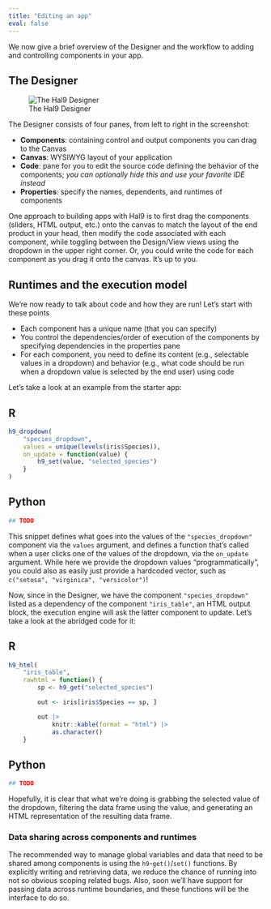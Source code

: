 ```yaml
---
title: "Editing an app"
eval: false
---
```


We now give a brief overview of the Designer and the workflow to adding and controlling components in your app.

## The Designer

![The Hal9 Designer](hal9_screenshot_annotated.png)

The Designer consists of four panes, from left to right in the screenshot:

- **Components**: containing control and output components you can drag to the Canvas
- **Canvas**: WYSIWYG layout of your application
- **Code**: pane for you to edit the source code defining the behavior of the components; *you can optionally 
hide this and use your favorite IDE instead*
- **Properties**: specify the names, dependents, and runtimes of components

One approach to building apps with Hal9 is to first drag the components (sliders, HTML output, etc.) onto the canvas 
to match the layout of the
end product in your head, then modify the code associated with each component, while toggling between the Design/View
views using the dropdown in the upper right corner. Or, you could write the code for each component as you drag it
onto the canvas. It's up to you.

## Runtimes and the execution model

We're now ready to talk about code and how they are run! Let's start with these points

- Each component has a unique name (that you can specify)
- You control the dependencies/order of execution of the components by specifying dependencies in the properties pane
- For each component, you need to define its content (e.g., selectable values in a dropdown) and behavior (e.g., what
code should be run when a dropdown value is selected by the end user) using code

Let's take a look at an example from the starter app:

::: {.panel-tabset group="language"}

## R

```r
h9_dropdown(
    "species_dropdown",
    values = unique(levels(iris$Species)),
    on_update = function(value) {
        h9_set(value, "selected_species")
    }
)
```

## Python 

```bash
## TODO
```

:::

This snippet defines what goes into the values of the `"species_dropdown"` component via the `values` argument, and 
defines a function that's called when a user clicks one of the values of the dropdown, via the `on_update` argument.
While here we provide the dropdown values "programmatically", you could also as easily just provide a hardcoded vector,
such as `c("setosa", "virginica", "versicolor")`!

Now, since in the Designer, we have the component `"species_dropdown"` listed as a dependency of the component
`"iris_table"`, an HTML output block, the execution engine will ask the latter component to update. Let's take a look at
the abridged code for it:

::: {.panel-tabset group="language"}

## R

```r
h9_html(
    "iris_table",
    rawhtml = function() {
        sp <- h9_get("selected_species")

        out <- iris[iris$Species == sp, ]

        out |>
            knitr::kable(format = "html") |>
            as.character()
    }
```

## Python 

```bash
## TODO
```

:::

Hopefully, it is clear that what we're doing is grabbing the selected value of the dropdown, filtering the data frame
using the value, and generating an HTML representation of the resulting data frame.

### Data sharing across components and runtimes

The recommended way to manage global variables and data that need to be shared among components is using the 
`h9`-`get()`/`set()` functions. By explicitly writing and retrieving data, we reduce the chance of running into
not so obvious scoping related bugs. Also, soon we'll have support for passing data across runtime boundaries, and
these functions will be the interface to do so.